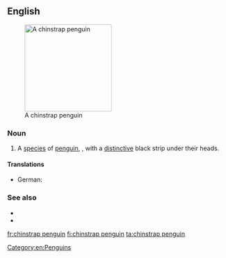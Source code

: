 ==English==
[[Image:Manchot 04.jpg|200px|thumb|right|A chinstrap penguin]]

===Noun===
{{en-noun|head=[[chinstrap]] [[penguin]]}}

# A [[species]] of [[penguin]], {{taxlink|Pygoscelis antarcticus|species}}, with a [[distinctive]] black strip under their heads.

====Translations====
{{trans-top|''Pygoscelis antarcticus''}}
* German: {{t-|de|Zügelpinguin|m}}
{{trans-mid}}
{{trans-bottom}}

===See also===
* {{pedia}}
* {{specieslite|Pygoscelis antarcticus}}
[[Category:en:Penguins]]

[[fr:chinstrap penguin]]
[[fi:chinstrap penguin]]
[[ta:chinstrap penguin]]
